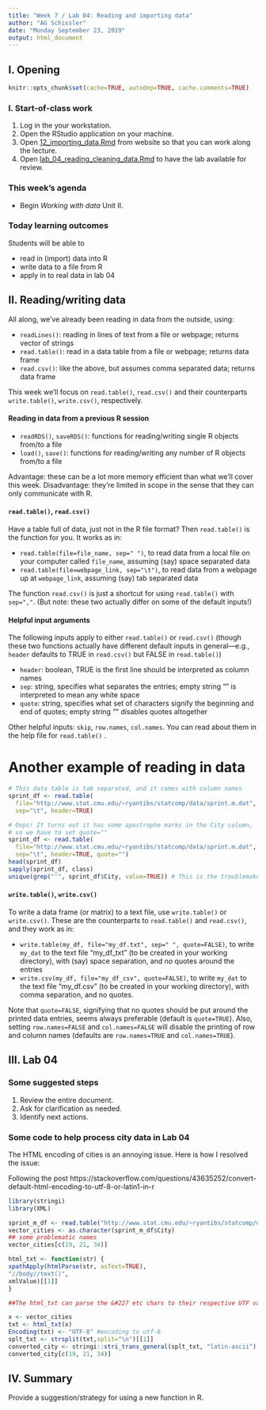 ```yaml
---
title: "Week 7 / Lab 04: Reading and importing data"
author: "AG Schissler"
date: "Monday September 23, 2019"
output: html_document
---
```


## I. Opening 

```r
knitr::opts_chunk$set(cache=TRUE, autodep=TRUE, cache.comments=TRUE)
```

### I. Start-of-class work

1. Log in the your workstation.
2. Open the RStudio application on your machine.
3. Open [12_importing_data.Rmd](https://github.com/grizant/STAT445/blob/master/meeting_agendas/12_importing_data.Rmd) from website so that you can work along the lecture.
4. Open [lab_04_reading_cleaning_data.Rmd](https://github.com/grizant/STAT445/blob/master/labs/lab_04_reading_cleaning_data.Rmd) to have the lab available for review.

### This week's agenda

- Begin *Working with data* Unit II.

### Today learning outcomes

Students will be able to

- read in (import) data into R
- write data to a file from R
- apply in to real data in lab 04

## II. Reading/writing data

All along, we've already been reading in data from the outside, using:

- `readLines()`: reading in lines of text from a file or webpage; returns vector of strings
- `read.table()`: read in a data table from a file or webpage; returns data frame
- `read.csv()`: like the above, but assumes comma separated data; returns data frame

This week we'll focus on `read.table()`, `read.csv()` and their counterparts `write.table()`, `write.csv()`, respectively.

#### Reading in data from a previous R session

- `readRDS()`, `saveRDS()`: functions for reading/writing single R objects from/to a file
- `load()`, `save()`: functions for reading/writing any number of R objects from/to a file

Advantage: these can be a lot more memory efficient than what we'll cover this week.
Disadvantage: they're limited in scope in the sense that they can only communicate with R.

#### `read.table()`, `read.csv()`

Have a table full of data, just not in the R file format? Then `read.table()` is the function for you. It works as in:

- `read.table(file=file_name, sep=" ")`, to read data from a local file on your computer called `file_name`, assuming (say) space separated data
- `read.table(file=webpage_link, sep="\t")`, to read data from a webpage up at `webpage_link`, assuming (say) tab separated data

The function `read.csv()` is just a shortcut for using `read.table()` with `sep=","`. (But note: these two actually differ on some of the default inputs!)

#### Helpful input arguments

The following inputs apply to either `read.table()` or `read.csv()` (though these two functions actually have different default inputs in general---e.g., `header` defaults to TRUE in `read.csv()` but FALSE in `read.table()`)

- `header`: boolean, TRUE is the first line should be interpreted as column names
- `sep`: string, specifies what separates the entries; empty string "" is interpreted to mean any white space
- `quote`: string, specifies what set of characters signify the beginning and end of quotes; empty string "" disables quotes altogether

Other helpful inputs: `skip`, `row.names`, `col.names`. You can read about them in the help file for `read.table()` .

Another example of reading in data
===

```r
# This data table is tab separated, and it comes with column names
sprint_df <- read.table(
  file="http://www.stat.cmu.edu/~ryantibs/statcomp/data/sprint.m.dat",
  sep="\t", header=TRUE)

# Oops! It turns out it has some apostrophe marks in the City column, 
# so we have to set quote=""
sprint_df <- read.table(
  file="http://www.stat.cmu.edu/~ryantibs/statcomp/data/sprint.m.dat",
  sep="\t", header=TRUE, quote="")
head(sprint_df)
sapply(sprint_df, class)
unique(grep("'", sprint_df$City, value=TRUE)) # This is the troublemaker
```

#### `write.table()`, `write.csv()`

To write a data frame (or matrix) to a text file, use `write.table()` or `write.csv()`. These are the counterparts to `read.table()` and `read.csv()`, and they work as in:

- `write.table(my_df, file="my_df.txt", sep=" ", quote=FALSE)`, to write `my_dat` to the text file "my_df_txt" (to be created in your working directory), with (say) space separation, and no quotes around the entries
- `write.csv(my_df, file="my_df_csv", quote=FALSE)`, to write `my_dat` to the text file "my_df.csv" (to be created in your working directory), with comma separation, and no quotes.

Note that `quote=FALSE`, signifying that no quotes should be put around the printed data entries, seems always preferable (default is `quote=TRUE`). Also, setting `row.names=FALSE` and `col.names=FALSE` will disable the printing of row and column names (defaults are `row.names=TRUE` and `col.names=TRUE`).


## III. Lab 04

### Some suggested steps

1. Review the entire document.
2. Ask for clarification as needed.
3. Identify next actions.

### Some code to help process city data in Lab 04

The HTML encoding of cities is an annoying issue. Here is how I resolved the issue:

Following the post https://stackoverflow.com/questions/43635252/convert-default-html-encoding-to-utf-8-or-latin1-in-r

```r
library(stringi)
library(XML)

sprint_m_df <- read.table("http://www.stat.cmu.edu/~ryantibs/statcomp/data/sprint.m.dat", header = T, sep = "\t", quote = "")
vector_cities <- as.character(sprint_m_df$City)
## some problematic names
vector_cities[c(19, 21, 34)]

html_txt <- function(str) {
xpathApply(htmlParse(str, asText=TRUE),
"//body//text()",
xmlValue)[[1]]
}

##The html_txt can parse the &#227 etc chars to their respective UTF values which can further be taken by stringi functions to convert into english alphabets

x <- vector_cities
txt <- html_txt(x)
Encoding(txt) <- "UTF-8" #encoding to utf-8
splt_txt <- strsplit(txt,split="\n")[[1]]
converted_city <- stringi::stri_trans_general(splt_txt, "latin-ascii")
converted_city[c(19, 21, 34)]
```

## IV. Summary

Provide a suggestion/strategy for using a new function in R.
